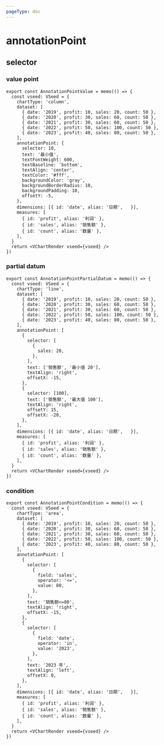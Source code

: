 ```yaml
---
pageType: doc
---
```



# annotationPoint

## selector

### value point

<AnnotationPointValue />

```tsx pure {5,12}
export const AnnotationPointValue = memo(() => {
  const vseed: VSeed = {
    chartType: 'column',
    dataset: [
      { date: '2019', profit: 10, sales: 20, count: 50 },
      { date: '2020', profit: 30, sales: 60, count: 50 },
      { date: '2021', profit: 30, sales: 60, count: 50 },
      { date: '2022', profit: 50, sales: 100, count: 50 },
      { date: '2023', profit: 40, sales: 80, count: 50 },
    ],
    annotationPoint: {
      selector: 10,
      text: '最小值',
      textFontWeight: 600,
      textBaseline: 'bottom',
      textAlign: 'center',
      textColor: '#fff',
      backgroundColor: 'gray',
      backgroundBorderRadius: 10,
      backgroundPadding: 10,
      offsetY: -5,
    },
    dimensions: [{ id: 'date', alias: '日期',   }],
    measures: [
      { id: 'profit', alias: '利润' },
      { id: 'sales', alias: '销售额' },
      { id: 'count', alias: '数量' },
    ],
  }
  return <VChartRender vseed={vseed} />
})
```

### partial datum

<AnnotationPointPartialDatum />

```tsx pure {13-16,23}
export const AnnotationPointPartialDatum = memo(() => {
  const vseed: VSeed = {
    chartType: 'line',
    dataset: [
      { date: '2019', profit: 10, sales: 20, count: 50 },
      { date: '2020', profit: 30, sales: 60, count: 50 },
      { date: '2021', profit: 30, sales: 60, count: 50 },
      { date: '2022', profit: 50, sales: 100, count: 50 },
      { date: '2023', profit: 40, sales: 80, count: 50 },
    ],
    annotationPoint: [
      {
        selector: [
          {
            sales: 20,
          },
        ],
        text: ['销售额', '最小值 20'],
        textAlign: 'right',
        offsetX: -15,
      },
      {
        selector: [100],
        text: ['销售额', '最大值 100'],
        textAlign: 'right',
        offsetY: 15,
        offsetX: -20,
      },
    ],
    dimensions: [{ id: 'date', alias: '日期',   }],
    measures: [
      { id: 'profit', alias: '利润' },
      { id: 'sales', alias: '销售额' },
      { id: 'count', alias: '数量' },
    ],
  }
  return <VChartRender vseed={vseed} />
})
```

### condition

<AnnotationPointCondition />

```tsx pure {14-18,26-30}
export const AnnotationPointCondition = memo(() => {
  const vseed: VSeed = {
    chartType: 'area',
    dataset: [
      { date: '2019', profit: 10, sales: 20, count: 50 },
      { date: '2020', profit: 30, sales: 60, count: 50 },
      { date: '2021', profit: 30, sales: 60, count: 50 },
      { date: '2022', profit: 50, sales: 100, count: 50 },
      { date: '2023', profit: 40, sales: 80, count: 50 },
    ],
    annotationPoint: [
      {
        selector: [
          {
            field: 'sales',
            operator: '<=',
            value: 80,
          },
        ],
        text: '销售额<=80',
        textAlign: 'right',
        offsetX: -15,
      },
      {
        selector: [
          {
            field: 'date',
            operator: 'in',
            value: '2023',
          },
        ],
        text: '2023 年',
        textAlign: 'left',
        offsetX: 0,
      },
    ],
    dimensions: [{ id: 'date', alias: '日期',   }],
    measures: [
      { id: 'profit', alias: '利润' },
      { id: 'sales', alias: '销售额' },
      { id: 'count', alias: '数量' },
    ],
  }
  return <VChartRender vseed={vseed} />
})
```
